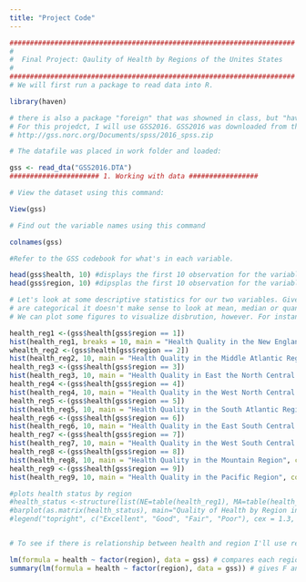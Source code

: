 ```yaml
---
title: "Project Code"
---
```

```r
######################################################################
#
#  Final Project: Qaulity of Health by Regions of the Unites States
#
######################################################################
# We will first run a package to read data into R.

library(haven)

# there is also a package "foreign" that was showned in class, but "haven" works better. 
# For this projedct, I will use GSS2016. GSS2016 was downloaded from this link:
# http://gss.norc.org/Documents/spss/2016_spss.zip

# The datafile was placed in work folder and loaded:

gss <- read_dta("GSS2016.DTA")
###################### 1. Working with data #################

# View the dataset using this command:

View(gss)

# Find out the variable names using this command

colnames(gss)

#Refer to the GSS codebook for what's in each variable.

head(gss$health, 10) #displays the first 10 observation for the variable health
head(gss$region, 10) #dipsplas the first 10 observation for the variable region.

# Let's look at some descriptive statistics for our two variables. Given that both
# are categorical it doesn't make sense to look at mean, median or quantiles.
# We can plot some figures to visualize disbrution, however. For instant histograms. 

health_reg1 <-(gss$health[gss$region == 1]) 
hist(health_reg1, breaks = 10, main = "Health Quality in the New England Region", col = "Wheat", ylab = "Frequency", xlab = "Quality of Health with 1 = Excellen and 4 = Poor") # distrtibution of health for people in region 1
whealth_reg2 <-(gss$health[gss$region == 2]) 
hist(health_reg2, 10, main = "Health Quality in the Middle Atlantic Region", col = "wheat", ylab = "Frequency", xlab = "Quality of Health with 1 = Excellen and 4 = Poor", cex.lab = 1,5, cex.main = 1.4) # distrtibution of health for people in region 2
health_reg3 <-(gss$health[gss$region == 3]) 
hist(health_reg3, 10, main = "Health Quality in East the North Central Region", col = "wheat", ylab = "Frequency", xlab = "Quality of Health with 1 = Excellen and 4 = Poor", cex.lab = 1,5, cex.main = 1.4) # distrtibution of health for people in region 3
health_reg4 <-(gss$health[gss$region == 4]) 
hist(health_reg4, 10, main = "Health Quality in the West North Central Region", col = "wheat", ylab = "Frequency", xlab = "Quality of Health with 1 = Excellen and 4 = Poor", cex.lab = 1,5, cex.main = 1.4) # distrtibution of health for people in region 4
health_reg5 <-(gss$health[gss$region == 5])
hist(health_reg5, 10, main = "Health Quality in the South Atlantic Region", col = "wheat", ylab = "Frequency", xlab = "Quality of Health with 1 = Excellen and 4 = Poor", cex.lab = 1,5, cex.main = 1.4) # distrtibution of health for people in region 5
health_reg6 <-(gss$health[gss$region == 6]) 
hist(health_reg6, 10, main = "Health Quality in the East South Central Region", col = "wheat", ylab = "Frequency", xlab = "Quality of Health with 1 = Excellen and 4 = Poor", cex.lab = 1,5, cex.main = 1.4) # distrtibution of health for people in region 6
health_reg7 <-(gss$health[gss$region == 7]) 
hist(health_reg7, 10, main = "Health Quality in the West South Central Region", col = "wheat", ylab = "Frequency", xlab = "Quality of Health with 1 = Excellen and 4 = Poor", cex.lab = 1,5, cex.main = 1.4) # distrtibution of health for people in region 7
health_reg8 <-(gss$health[gss$region == 8]) 
hist(health_reg8, 10, main = "Health Quality in the Mountain Region", col = "wheat", ylab = "Frequency", xlab = "Quality of Health with 1 = Excellen and 4 = Poor", cex.lab = 1,5, cex.main = 1.4) # distrtibution of health for people in region 8
health_reg9 <-(gss$health[gss$region == 9]) 
hist(health_reg9, 10, main = "Health Quality in the Pacific Region", col = "wheat", ylab = "Frequency", xlab = "Quality of Health with 1 = Excellen and 4 = Poor", cex.lab = 1,5, cex.main = 1.4) # distrtibution of health for people in region 9

#plots health status by region
#health_status <-structure(list(NE=table(health_reg1), MA=table(health_reg2), EN=table(health_reg3), WN=table(health_reg4), SA=table(health_reg5), ES=table(health_reg6), WS=table(health_reg7), MO=table(health_reg8), PA=table(health_reg9)), .Names=c("New England", "Middle Atlantic", "E. Nor. Central", "W. Nor. Central", "South Atlantic", "E. Sou. Central", "W. Sou. Central", "Mountain", "Pacific"), class="data.frame", row.names=c("Excellent", "Good", "Fair", "Poor"))
#barplot(as.matrix(health_status), main="Quality of Health by Region in the U.S.", ylab = "Number of People", xlab = "Regions in the U.S.", cex.lab = 1.5, cex.main = 1.4, beside=TRUE, col = c("dodgerblue", "pink", "yellow", "purple" ))
#legend("topright", c("Excellent", "Good", "Fair", "Poor"), cex = 1.3, bty = "n", fill = c("dodgerblue", "pink"))


# To see if there is relationship between health and region I'll use regression.

lm(formula = health ~ factor(region), data = gss) # compares each region base on the health of the average person in the region
summary(lm(formula = health ~ factor(region), data = gss)) # gives F and P statistics


```
